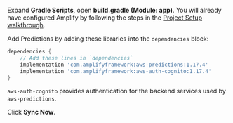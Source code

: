 Expand **Gradle Scripts**, open **build.gradle (Module: app)**. You will already have configured Amplify by following the steps in the [Project Setup walkthrough](/lib/project-setup/create-application).

Add Predictions by adding these libraries into the `dependencies` block:

```groovy
dependencies {
    // Add these lines in `dependencies`
    implementation 'com.amplifyframework:aws-predictions:1.17.4'
    implementation 'com.amplifyframework:aws-auth-cognito:1.17.4'
}
```

`aws-auth-cognito` provides authentication for the backend services used by `aws-predictions`.

Click **Sync Now**.
